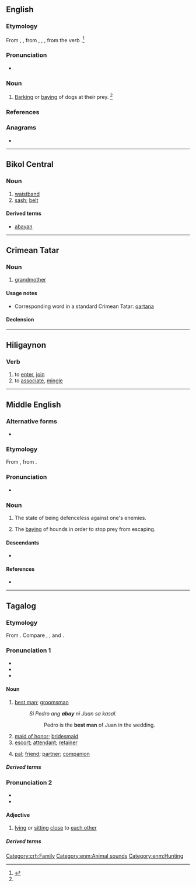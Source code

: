 ==English==

===Etymology===
From {{inh|en|enm|abay}}, {{m|enm|a-bay}}, from {{der|en|fro|abai}}, {{m|fro|aboi}}, {{m|fro|abay||barking}}, from the verb {{m|fro|abayer}}.<ref name=SOED>{{R:SOED5|page=2}}</ref>

===Pronunciation===
* {{a|GenAm}} {{IPA|en|/əˈbeɪ/}}

===Noun===
{{en-noun}}

# {{lb|en|obsolete}} [[barking|Barking]] or [[baying]] of dogs at their prey. {{defdate|Attested from around (1150 to 1350) until the late 17<sup>th</sup> century.}}<ref name=SOED/>

===References===
<references/>

===Anagrams===
* {{anagrams|en|a=aaby|aaby|baya|ya ba}}

----
==Bikol Central==

===Noun===
{{head|bcl|noun|head=abáy}}
# [[waistband]]
# [[sash]]; [[belt]]
#: {{syn|bcl|paha}}

====Derived terms====
* [[abayan]]
----

==Crimean Tatar==

===Noun===
{{head|crh|noun}}

# {{lb|crh|Northern dialect}} [[grandmother]]

====Usage notes====
* Corresponding word in a standard Crimean Tatar: [[qartana]]

====Declension====
{{crh-latin-noun|nıñ|ğa|nı|da|dan}}

[[Category:crh:Family]]

----

==Hiligaynon==

===Verb===
{{hil-verb|abáy|dim=abay-abay|dim-stress=abáy-abáy|caus=paabay|caus-stress=paabáy|freq=abay-abay|freq-stress=abáy-abáy}}

# to [[enter]], [[join]]
# to [[associate]], [[mingle]]

----

==Middle English==

===Alternative forms===
* {{alter|enm|abaye|a-bay|a-baye}}

===Etymology===
From {{bor|enm|fro|abai}}, from {{m|fro|abayer}}.

===Pronunciation===
* {{IPA|enm|/əˈbɛi̯/|/aˈbɛi̯/}}

===Noun===
{{enm-noun|-}}

# {{tlb|enm|rare}} The state of being defenceless against one's enemies.
# {{lb|enm|rare|Late ME}} The [[baying]] of hounds in order to stop prey from escaping.

====Descendants====
* {{desc|en|abay}}

====References====
* {{R:MED Online|entry= abai|pos=n|id=MED16 |accessdate=2018-07-10}}

[[Category:enm:Animal sounds]]
[[Category:enm:Hunting]]

----

==Tagalog==

===Etymology===
From {{inh|tl|poz-pro|*abay}}. Compare {{cog|bcl|abay}}, {{cog|ceb|abay}}, and {{cog|pam|ambay}}.

===Pronunciation 1===
* {{hyph|tl|a|bay}}
* {{tl-IPA}}
* {{audio|tl|Tl-ph-abay.ogg|Audio}}

====Noun====
{{tl-noun}}

# [[best man]]; [[groomsman]]
#: ''Si Pedro ang '''abay''' ni Juan sa kasal.''
#:: Pedro is the '''best man''' of Juan in the wedding.
# [[maid of honor]]; [[bridesmaid]]
# [[escort]]; [[attendant]]; [[retainer]]
# {{lb|tl|colloquial}} [[pal]]; [[friend]]; [[partner]]; [[companion]]

=====Derived terms=====
{{der3|tl|abayan|abay na babae|abay sa kasal|abay na lalaki|abay na pandangal|pang-abay|umabay}}

===Pronunciation 2===
* {{hyph|tl|a|bay}}
* {{tl-IPA|abáy}}

====Adjective====
{{tl-adj|abáy}}

# [[lying]] or [[sit]]ting [[close]] to [[each other]]

=====Derived terms=====
{{der3|tl|mag-abay|magkaabay|abay-abay|abayan}}